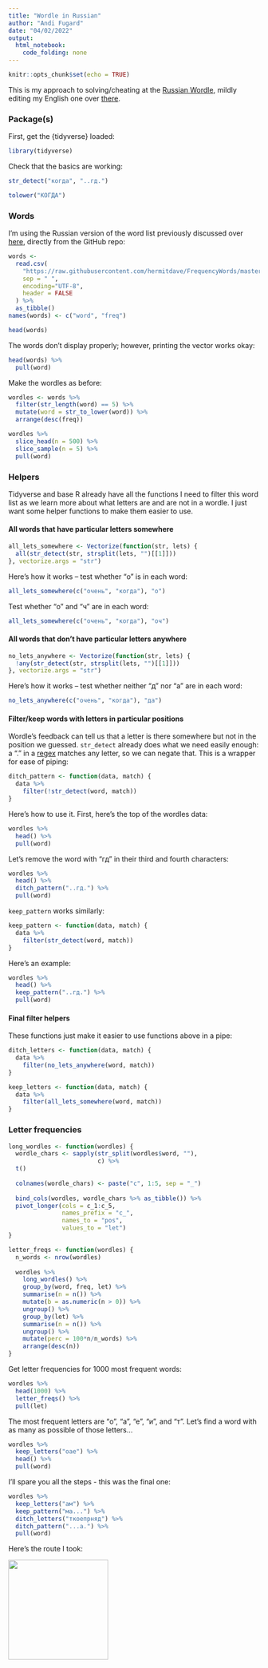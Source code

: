 ```yaml
---
title: "Wordle in Russian"
author: "Andi Fugard"
date: "04/02/2022"
output: 
  html_notebook: 
    code_folding: none
---
```


```r
knitr::opts_chunk$set(echo = TRUE)
```


This is my approach to solving/cheating at the [Russian Wordle](https://wordle.belousov.one/), mildly editing my English one over [there](https://inductivestep.github.io/wordle/).


### Package(s)

First, get the {tidyverse} loaded:

```r
library(tidyverse)
```

Check that the basics are working:

```r
str_detect("когда", "..гд.")
```
```r
tolower("КОГДА")
```

### Words

I'm using the Russian version of the word list previously discussed over [here](https://inductivestep.github.io/wordle/), directly from the GitHub repo:

```r
words <-
  read.csv(
    "https://raw.githubusercontent.com/hermitdave/FrequencyWords/master/content/2016/ru/ru_full.txt",
    sep = " ",
    encoding="UTF-8",
    header = FALSE
  ) %>%
  as_tibble()
names(words) <- c("word", "freq")
```


```r
head(words)
```

The words don't display properly; however, printing the vector works okay:

```r
head(words) %>%
  pull(word)
```

Make the wordles as before:

```r
wordles <- words %>%
  filter(str_length(word) == 5) %>%
  mutate(word = str_to_lower(word)) %>%
  arrange(desc(freq))
```

```r
wordles %>%
  slice_head(n = 500) %>%
  slice_sample(n = 5) %>%
  pull(word)
```


### Helpers

Tidyverse and base R already have all the functions I need to filter this word list as we learn more about what letters are and are not in a wordle. I just want some helper functions to make them easier to use.



#### All words that have particular letters somewhere

```r
all_lets_somewhere <- Vectorize(function(str, lets) {
  all(str_detect(str, strsplit(lets, "")[[1]]))
}, vectorize.args = "str")
```

Here's how it works -- test whether "о" is in each word:

```r
all_lets_somewhere(c("очень", "когда"), "о")
```

Test whether "о" and "ч" are in each word:

```r
all_lets_somewhere(c("очень", "когда"), "оч")
```


#### All words that don't have particular letters anywhere

```r
no_lets_anywhere <- Vectorize(function(str, lets) {
  !any(str_detect(str, strsplit(lets, "")[[1]]))
}, vectorize.args = "str")
```

Here's how it works -- test whether neither "д" nor "а" are in each word:

```r
no_lets_anywhere(c("очень", "когда"), "да")
```




#### Filter/keep words with letters in particular positions

Wordle's feedback can tell us that a letter is there somewhere but not in the position we guessed. `str_detect` already does what we need easily enough: a "." in a [regex](https://en.wikipedia.org/wiki/Regular_expression) matches any letter, so we can negate that. This is a wrapper for ease of piping:

```r
ditch_pattern <- function(data, match) {
  data %>%
    filter(!str_detect(word, match))
}
```


Here's how to use it. First, here's the top of the wordles data:

```r
wordles %>%
  head() %>%
  pull(word)
```


Let's remove the word with "гд" in their third and fourth characters:


```r
wordles %>% 
  head() %>%
  ditch_pattern("..гд.") %>%
  pull(word)
```


`keep_pattern` works similarly:

```r
keep_pattern <- function(data, match) {
  data %>%
    filter(str_detect(word, match))
}
```

Here's an example:

```r
wordles %>% 
  head() %>%
  keep_pattern("..гд.") %>%
  pull(word)
```



#### Final filter helpers

These functions just make it easier to use functions above in a pipe:

```r
ditch_letters <- function(data, match) {
  data %>%
    filter(no_lets_anywhere(word, match))
}

keep_letters <- function(data, match) {
  data %>%
    filter(all_lets_somewhere(word, match))
}
```




### Letter frequencies

```r
long_wordles <- function(wordles) {
  wordle_chars <- sapply(str_split(wordles$word, ""),
                         c) %>% 
  t()
  
  colnames(wordle_chars) <- paste("c", 1:5, sep = "_")
  
  bind_cols(wordles, wordle_chars %>% as_tibble()) %>%
  pivot_longer(cols = c_1:c_5,
               names_prefix = "c_",
               names_to = "pos",
               values_to = "let")
}
```

```r
letter_freqs <- function(wordles) {
  n_words <- nrow(wordles)
  
  wordles %>%
    long_wordles() %>%
    group_by(word, freq, let) %>%
    summarise(n = n()) %>%
    mutate(b = as.numeric(n > 0)) %>%
    ungroup() %>%
    group_by(let) %>%
    summarise(n = n()) %>%
    ungroup() %>%
    mutate(perc = 100*n/n_words) %>%
    arrange(desc(n))    
}
```

Get letter frequencies for 1000 most frequent words:

```r
wordles %>%
  head(1000) %>%
  letter_freqs() %>%
  pull(let)
```

The most frequent letters are "о", "а", "е", "и", and "т". Let's find a word with as many as possible of those letters...

```r
wordles %>%
  keep_letters("оае") %>%
  head() %>%
  pull(word)
```

I'll spare you all the steps - this was the final one:

```r
wordles %>%
  keep_letters("ам") %>%
  keep_pattern("ма...") %>%
  ditch_letters("ткоепрняд") %>%
  ditch_pattern("...а.") %>%
  pull(word)
```

Here's the route I took:

![](russian_wordle.png){width=200px}

